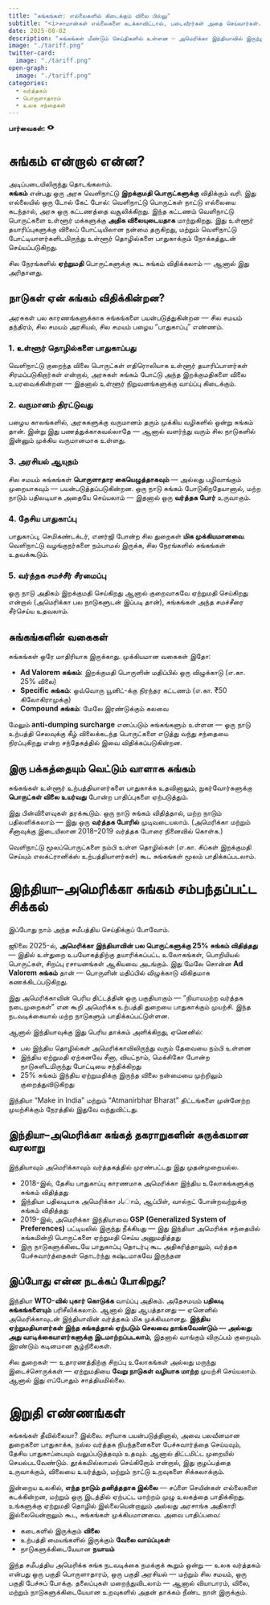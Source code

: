 ```yaml
---
title: "சுங்கங்கள்: எல்லைகளில் கிடைக்கும் விலை பில்லு"
subtitle: "<i>சாமான்கள் எல்லைகளை கடக்காவிட்டால், படைவீரர்கள் அதை செய்வார்கள். — ஃப்ரெடெரிக் பாஸ்தியாட்</i>"
date: 2025-08-02
description: "சுங்கங்கள் மீண்டும் செய்திகளில் உள்ளன — அமெரிக்கா இந்தியாவில் இருந்து வரும் பல பொருட்களுக்கு 25% வரி விதித்துள்ளது. ஆனால் சுங்கம் என்பது என்ன? நாடுகள் ஏன் இதைப் போடுகின்றன?"
image: "./tariff.png"
twitter-card:
  image: "./tariff.png"
open-graph:
  image: "./tariff.png"
categories:
  - வர்த்தகம்
  - பொருளாதாரம்
  - உலக சந்தைகள்
---
```


<p><b>பார்வைகள்:</b> <svg xmlns="http://www.w3.org/2000/svg" width="1em" height="1em" viewBox="0 0 256 256"><path fill="currentColor" d="M247.31 124.76c-.35-.79-8.82-19.58-27.65-38.41C194.57 61.26 162.88 48 128 48S61.43 61.26 36.34 86.35C17.51 105.18 9 124 8.69 124.76a8 8 0 0 0 0 6.5c.35.79 8.82 19.57 27.65 38.4C61.43 194.74 93.12 208 128 208s66.57-13.26 91.66-38.34c18.83-18.83 27.3-37.61 27.65-38.4a8 8 0 0 0 0-6.5M128 168a40 40 0 1 1 40-40a40 40 0 0 1-40 40"/></svg> <span class="waline-pageview-count"></span></p>

# சுங்கம் என்றால் என்ன?
அடிப்படையிலிருந்து தொடங்கலாம்.  
**சுங்கம்** என்பது ஒரு அரசு வெளிநாட்டு **இறக்குமதி பொருட்களுக்கு** விதிக்கும் வரி. இது எல்லையில் ஒரு டோல் கேட் போல்: வெளிநாட்டு பொருட்கள் நாட்டு எல்லையை கடந்தால், அரசு ஒரு கட்டணத்தை வசூலிக்கிறது. இந்த கட்டணம் வெளிநாட்டு பொருட்களை உள்ளூர் மக்களுக்கு **அதிக விலையுடையதாக** மாற்றுகிறது. இது உள்ளூர் தயாரிப்புகளுக்கு விலைப் போட்டியிலான நன்மை தருகிறது, மற்றும் வெளிநாட்டு போட்டியாளர்களிடமிருந்து உள்ளூர் தொழில்களை பாதுகாக்கும் நோக்கத்துடன் செய்யப்படுகிறது.

சில நேரங்களில் **ஏற்றுமதி** பொருட்களுக்கு கூட சுங்கம் விதிக்கலாம் — ஆனால் இது அரிதானது.

## நாடுகள் ஏன் சுங்கம் விதிக்கின்றன?
அரசுகள் பல காரணங்களுக்காக சுங்கங்களை பயன்படுத்துகின்றன — சில சமயம் தந்திரம், சில சமயம் அரசியல், சில சமயம் பழைய “பாதுகாப்பு” எண்ணம்.

### 1. உள்ளூர் தொழில்களை பாதுகாப்பது
வெளிநாட்டு குறைந்த விலை பொருட்கள் எதிரொலியாக உள்ளூர் தயாரிப்பாளர்கள் சிரமப்படுகிறார்கள் என்றால், அரசுகள் சுங்கம் போட்டு அந்த இறக்குமதிகளை விலை உயரவைக்கின்றன — இதனால் உள்ளூர் நிறுவனங்களுக்கு வாய்ப்பு கிடைக்கும்.

### 2. வருமானம் திரட்டுவது
பழைய காலங்களில், அரசுகளுக்கு வருமானம் தரும் முக்கிய வழிகளில் ஒன்று சுங்கம் தான். இன்று இது பணத்துக்காகவல்லாதே — ஆனால் வளர்ந்து வரும் சில நாடுகளில் இன்னும் முக்கிய வருமானமாக உள்ளது.

### 3. அரசியல் ஆயுதம்
சில சமயம் சுங்கங்கள் **பொருளாதார கையெழுத்தாகவும்** — அல்லது பழிவாங்கும் முறையாகவும் — பயன்படுத்தப்படுகின்றன. ஒரு நாடு சுங்கம் போடுகிறதேயானால், மற்ற நாடும் பதிலடியாக அதையே செய்யலாம் — இதனால் ஒரு **வர்த்தக போர்** உருவாகும்.

### 4. தேசிய பாதுகாப்பு
பாதுகாப்பு, செமிகண்டக்டர், எனர்ஜி போன்ற சில துறைகள் **மிக முக்கியமானவை**. வெளிநாட்டு வழங்குநர்களை நம்பாமல் இருக்க, சில நேரங்களில் சுங்கங்கள் உதவக்கூடும்.

### 5. வர்த்தக சமச்சீர் சீரமைப்பு
ஒரு நாடு அதிகம் இறக்குமதி செய்கிறது ஆனால் குறைவாகவே ஏற்றுமதி செய்கிறது என்றால் (அமெரிக்கா பல நாடுகளுடன் இப்படி தான்), சுங்கங்கள் அந்த சமச்சீரை சீர்செய்ய உதவலாம்.

## சுங்கங்களின் வகைகள்
சுங்கங்கள் ஒரே மாதிரியாக இருக்காது. முக்கியமான வகைகள் இதோ:

* **Ad Valorem சுங்கம்**: இறக்குமதி பொருளின் மதிப்பில் ஒரு விழுக்காடு (எ.கா. 25% விலை)
* **Specific சுங்கம்**: ஒவ்வொரு யூனிட்-க்கு நிரந்தர கட்டணம் (எ.கா. ₹50 கிலோகிராமுக்கு)
* **Compound சுங்கம்**: மேலே இரண்டுக்கும் கலவை

மேலும் **anti-dumping surcharge** எனப்படும் சுங்கங்களும் உள்ளன — ஒரு நாடு உற்பத்தி செலவுக்கு கீழ் விலைக்கடந்த பொருட்களை எடுத்து வந்து சந்தையை நிரப்புகிறது என்ற சந்தேகத்தில் இவை விதிக்கப்படுகின்றன.

## இரு பக்கத்தையும் வெட்டும் வாளாக சுங்கம்
சுங்கங்கள் உள்ளூர் உற்பத்தியாளர்களை பாதுகாக்க உதவினாலும், நுகர்வோர்களுக்கு **பொருட்கள் விலை உயர்வது** போன்ற பாதிப்புகளை ஏற்படுத்தும்.

இது பின்விளைவுகள் தரக்கூடும். ஒரு நாடு சுங்கம் விதித்தால், மற்ற நாடும் பதிலளிக்கலாம் — இது ஒரு **வர்த்தக போரில்** முடிவடையலாம். (அமெரிக்கா மற்றும் சீனாவுக்கு இடையிலான 2018–2019 வர்த்தக போரை நினைவில் கொள்க.)

வெளிநாட்டு மூலப்பொருட்களை நம்பி உள்ள தொழில்கள் (எ.கா. சிப்கள் இறக்குமதி செய்யும் எலக்ட்ரானிக்ஸ் உற்பத்தியாளர்கள்) கூட சுங்கங்கள் மூலம் பாதிக்கப்படலாம்.

# இந்தியா–அமெரிக்கா சுங்கம் சம்பந்தப்பட்ட சிக்கல்
இப்போது நாம் அந்த சமீபத்திய செய்திக்குப் போவோம்.

ஜூலை 2025-ல், **அமெரிக்கா இந்தியாவின் பல பொருட்களுக்கு 25% சுங்கம் விதித்தது** — இதில் உள்துறை உபயோகத்திற்கு தயாரிக்கப்பட்ட உலோகங்கள், பொறியியல் பொருட்கள், சிறப்பு ரசாயனங்கள் ஆகியவை அடங்கும். இது மேலே சொன்ன **Ad Valorem சுங்கம்** தான் — பொருளின் மதிப்பில் விழுக்காடு விகிதமாக கணக்கிடப்படுகிறது.

இது அமெரிக்காவின் பெரிய திட்டத்தின் ஒரு பகுதியாகும் — “நியாயமற்ற வர்த்தக நடைமுறைகள்” என கூறி அமெரிக்க உற்பத்தி துறையை பாதுகாக்கும் முயற்சி. இந்த நடவடிக்கையால் மற்ற நாடுகளும் பாதிக்கப்பட்டுள்ளன.

ஆனால் இந்தியாவுக்கு இது பெரிய தாக்கம் அளிக்கிறது, ஏனெனில்:

* பல இந்திய தொழில்கள் அமெரிக்காவிலிருந்து வரும் தேவையை நம்பி உள்ளன  
* இந்திய ஏற்றுமதி ஏற்கனவே சீனா, வியட்நாம், மெக்சிகோ போன்ற நாடுகளிடமிருந்து போட்டியை சந்திக்கிறது  
* 25% சுங்கம் இந்திய ஏற்றுமதிக்கு இருந்த விலை நன்மையை முற்றிலும் குறைத்துவிடுகிறது  

இந்தியா “Make in India” மற்றும் “Atmanirbhar Bharat” திட்டங்களை முன்னேற்ற முயற்சிக்கும் நேரத்தில் இதுவே வந்துவிட்டது.

## இந்தியா–அமெரிக்கா சுங்கத் தகராறுகளின் சுருக்கமான வரலாறு
இந்தியாவும் அமெரிக்காவும் வர்த்தகத்தில் முரண்பட்டது இது முதன்முறையல்ல.

* 2018-இல், தேசிய பாதுகாப்பு காரணமாக அமெரிக்கா இந்திய உலோகங்களுக்கு சுங்கம் விதித்தது  
* இந்தியா பதிலடியாக அமெரிக்கா بادாம், ஆப்பிள், வால்நட் போன்றவற்றுக்கு சுங்கம் விதித்தது  
* 2019-இல், அமெரிக்கா இந்தியாவை **GSP (Generalized System of Preferences)** பட்டியலில் இருந்து நீக்கியது — இது இந்தியா அமெரிக்க சந்தையில் சுங்கமின்றி பொருட்களை ஏற்றுமதி செய்ய அனுமதித்தது  
* இரு நாடுகளுக்கிடையே பாதுகாப்பு தொடர்பு கூட அதிகரித்தாலும், வர்த்தக பேச்சுவார்த்தைகள் தொடர்ந்து கஷ்டமாகவே இருந்தன  

## இப்போது என்ன நடக்கப் போகிறது?
இந்தியா **WTO-வில் புகார் கொடுக்க** வாய்ப்பு அதிகம். அதேசமயம் **பதிலடி சுங்கங்களையும்** பரிசீலிக்கலாம். ஆனால் இது ஆபத்தானது — ஏனெனில் அமெரிக்காவுடன் இந்தியாவின் வர்த்தகம் மிக முக்கியமானது. **இந்திய ஏற்றுமதியாளர்கள் இந்த சுங்கத்தால் ஏற்படும் செலவை தாங்கவேண்டும் — அல்லது அது வாடிக்கையாளர்களுக்கு இடமாற்றப்படலாம்**, இதனால் வாங்கும் விருப்பம் குறையும். இரண்டும் கடினமான சூழ்நிலைகள்.

சில துறைகள் — உதாரணத்திற்கு சிறப்பு உலோகங்கள் அல்லது மருந்து இடைச்சொருக்கள் — ஏற்றுமதியை **வேறு நாடுகள் வழியாக மாற்ற** முயற்சி செய்யலாம். ஆனால் இது எப்போதும் சாத்தியமில்லை.

# இறுதி எண்ணங்கள்
சுங்கங்கள் தீவில்லையா? இல்லை. சரியாக பயன்படுத்தினால், அவை பலவீனமான துறைகளை பாதுகாக்க, நல்ல வர்த்தக நிபந்தனைகளை பேச்சுவார்த்தை செய்யவும், தேசிய பாதுகாப்பையும் வலுப்படுத்தவும் உதவும். ஆனால் திட்டமிட்ட முறையில் செயல்படவேண்டும். தூக்கமில்லாமல் செய்கிறோம் என்றால், இது குழப்பத்தை உருவாக்கும், விலையை உயர்த்தும், மற்றும் நாட்டு உறவுகளை சிக்கலாக்கும்.

இன்றைய உலகில், **எந்த நாடும் தனித்ததாக இல்லை** — சப்ளை செயின்கள் எல்லைகளை கடக்கின்றன, மற்றும் ஒரு இடத்தில் ஏற்பட்ட மாற்றம் முழு உலகத்தை பாதிக்கிறது. உங்களுக்கு ஏற்றுமதி தொழில் இல்லையென்றாலும் அல்லது அரசாங்க அதிகாரி இல்லையென்றாலும் கூட, சுங்கங்கள் முக்கியமானவை. அவை பாதிப்பவை:

* கடைகளில் இருக்கும் **விலை**  
* உற்பத்தி மையங்களில் இருக்கும் **வேலை வாய்ப்புகள்**  
* நாடுகளுக்கிடையேயான **நயாயம்**  

இந்த சமீபத்திய அமெரிக்க சுங்க நடவடிக்கை நமக்குக் கூறும் ஒன்று — உலக வர்த்தகம் என்பது ஒரு பகுதி பொருளாதாரம், ஒரு பகுதி அரசியல் — மற்றும் சில சமயம், ஒரு பகுதி பேச்சுப் போக்கு. தலைப்புகள் மறைந்துவிடலாம் — ஆனால் வியாபாரம், விலை, மற்றும் நாடுகளுக்கிடையேயான உறவுகளில் அதன் தாக்கம் நீண்ட நாள் இருக்கும்.
